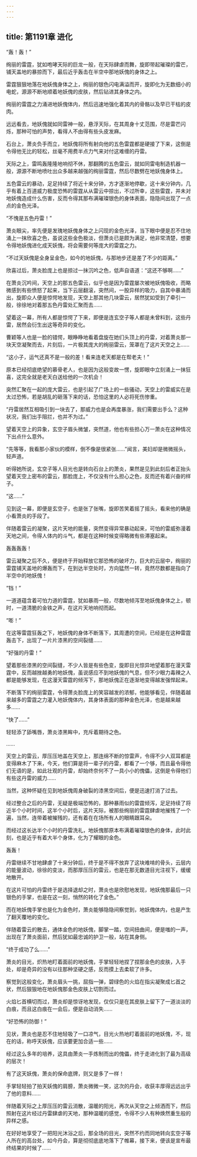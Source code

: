 ```yaml
---
---
---
```

title: 第1191章 进化
---



“轰！轰！”

绚丽的雷霆，犹如咆哮天际的巨龙一般，在天际肆虐而舞，旋即带起璀璨的雷芒，铺天盖地的暴掠而下，最后近乎轰击在半空中那地妖傀的身体之上。

雷霆狠狠地落在地妖傀身体之上，绚丽的银色闪电满溢而开，旋即化为无数细小的电蛇，源源不断地顺着地妖傀的皮肤，然后钻进其身体之内。

绚丽的雷霆之力涌进地妖傀体内，然后迅速地强化着其内的骨骼以及早已干枯的皮肉。

远远看去，地妖傀就如同雷神一般，悬浮天际，在其周身十丈范围，尽是雷芒闪烁，那种可怕的声势，看得人不由得有些头皮发麻。

石台上，萧炎负手而立，地妖傀将所有射向他的五色雷霆都是硬接了下来，这倒是令得他无比的轻松，丝毫不用费半点力气来对付这难缠的丹雷。

天际之上，雷鸣轰隆隆地响彻不休，那翻腾的五色雷云，就如同雷电制造机器一般，源源不断地喷吐出众多越来越强的绚丽雷霆，然后尽数劈在地妖傀身体上。

五色雷云的暴动，足足持续了将近十来分钟，方才逐渐地停歇，这十来分钟内，几乎有着上百道威力极度恐怖的雷霆从从雷云中掠出，不过所幸，这些雷霆，并未对地妖傀造成什么伤害，反而令得其那布满璀璨银色的身体表面，隐隐间出现了一点点的金色光泽。

“不愧是五色丹雷！”

萧炎眼尖，率先便是发瑰地妖傀身体之上闪现的金色光泽，当下眼中便是忍不住地涌上一抹欣喜之色，虽说这些金色极淡，但萧炎已是颇为满足，他非常清楚，想要令得地妖傀进化成天妖傀，将会需要何等庞大的雷霆之力。

“不过天妖傀是全身呈金色，如今的地妖傀，与那地步还是差了不少的距离。”

欣喜过后，萧炎脸庞上也是掠过一抹沉吟之色，低声自语道：“这还不够啊……”

在萧炎沉吟间，天空上的那五色雷云，似乎也是因为雷霆屡次被地妖傀吸收，而略微感到有些愤怒了起来，当下云层翻滚，突然间，一股异样的吸力，自其中暴涌而出，旋即众人便是惊愕地发现，天空上那其他几块雷云，居然犹如受到了牵引一般，徐徐地对着那五色丹雷处汇聚而去……

望着这一幕，所有人都是惊愕了下来，即便是连玄空子等人都是未曾料到，这些丹雷，居然会衍生出这等奇异的变化。

曹颖等人也是一脸的错愕，眼睁睁地看着盘旋在她们头顶上的丹雷，对着萧炎那一块天空凝聚而去，片刻后，一片极其庞大的绚丽雷云，笼罩在了这片天空之上……

“这小子，运气还真不是一般的差！看来连老天都是在帮老夫！”

原本已经彻底绝望的慕骨老人，也是因为这般变故一愣，旋即眼中立刻涌上一抹狂喜，这完全就是老天白送给他的一次机会！

突然汇聚在一起的庞大雷云，也是引起了广场上的一些骚动，天空上的雷威实在是太过恐怖，若是胡乱的砸落下来的话，恐怕这里的人必将死伤惨重。

“丹雷居然互相吸引到一块去了，那威力也是会再度暴涨，我们需要出手么？这种状况，我们出手阻拦，也并不为过。”

望着天空上的异象，玄空子眉头微皱，突然道，他也有些担心万一萧炎在这种情况下出点什么意外。

“先等等，我看那小家伙的模样，倒不像是很紧张……”闻言，美妇却是微微摇头，轻声道。

听得她所说，玄空子等人目光也是转向石台上的萧炎，果然是见到此刻后者正抬头望着天空上密布的雷云，那脸庞上，不仅没有什么担心之色，反而还有着兴奋的样子。

“这……”

见到这一幕，即便是玄空子，也是张了张嘴，旋即苦笑着摇了摇头，看来他的确是小看萧炎的手段了。

伴随着雷云的凝聚，这片天地的能量，突然变得异常暴动起来，可怕的雷威弥漫着天地之间，令得人体内的斗气，都是在这种时候变得略微有些滞塞起来。

轰轰轰轰！

雷云凝聚之后不久，便是终于开始释放它那恐怖的破坏力，巨大的云层中，绚丽的雷霆铺天盖地的爆轰而下，在到达半空处时，方向猛然一转，竟然尽数都是指向了半空中的地妖傀！

“铛！”

一道道蕴含着可怕力道的雷霆，犹如暴雨一般，尽数地倾泻至地妖傀身体之上，顿时，一道清脆的金铁之声，在这片天地响彻而起。

“嘭！”

在这等雷霆狂轰之下，地妖傀的身体不断落下，其周遭的空间，已经是在这种雷霆轰击下，出现了一片片漆黑的空间裂缝……

“好强的丹雷！”

望着那些漆黑的空间裂缝，不少人皆是有些色变，旋即目光惊异地望着那在漫天雷霆中，反而越挫越勇的地妖傀，虽说感应不到地妖傀的气息，但不少眼力毒辣之人都是能够发现，在这漫天雷霆的倾泻下，那地妖傀正在逐渐地变得越发强悍起来。

不断落下的绚丽雷霆，令得萧炎脸庞上的笑容越发的浓郁，他能够看见，伴随着越来越多的雷霆之力灌入地妖傀体内，其身体表面的那种金色光泽，也是越来越多……

“快了……”

轻轻添了舔嘴唇，萧炎漆黑眸中，充斥着期待之色。

……

天空上的雷云，厚压压地盖在天空上，那连绵不断的惊雷声，令得不少人双耳都是变得麻木了下来，今天，他们算是将一辈子的丹雷，都看了一个够，而且最令得他们无语的是，如此壮观的丹雷，却始终奈何不了一具小小的傀儡，这倒是令得他们有些这丹雷的威力……

当然，这种怀疑在见到地妖傀周身破裂的漆黑空间后，便是迅速打消了过去。

经过整合之后的丹雷，无疑是极端恐怖的，那种暴雨似的雷霆倾泻，足足持续了将近半个小时时间，这半个小时后，这片天际，被那些绚丽的雷霆肆虐地摧残了一个遍，当然，连带着被摧残的，还有着在在场所有人的眼睛跟耳朵。

而经过这长达半个小时的丹雷洗礼，地妖傀那原本布满着璀璨银色的身体，此时此刻，也是近乎有着大半个身体，化为了耀眼的金色。

轰轰！

丹雷继续不甘地肆虐了十来分钟后，终于是不得不放弃了这块难啃的骨头，云层内的能量波动，徐徐的变淡，而那厚压压的雷云，也是在那无数道目光注视下，缓缓地散开。

在这片可怕的丹雷终于是选择退却之时，萧炎也是欣慰地发现，地妖傀那最后一只银色的手掌，也是在这一刻，悄然的转化了金色。”

而在地妖傀手掌也是化为金色时，萧炎能够隐隐间察觉到，地妖傀体内，也是产生了翻天覆地的变化。

伴随着雷云的散去，通体金色的地妖傀，脚掌一踏，空间扭曲间，便是嗤的一声，出现在了萧炎面前，然后犹如最忠诚的护卫一般，站在其身侧。

“终于成功了么……”

萧炎的目光，炽热地盯着面前的地妖傀，手掌轻轻地捏了捏那金色的皮肤，入手处，却是奇异的没有以往那种坚硬之感，反而摸上去柔软了许多。

察觉到这般变化，萧炎眉头一挑，屈指一弹，碧绿色的火焰在指尖凝聚成匕首之状，然后狠狠地在地妖傀那金色皮肤上切割而过。

火焰匕首横切而过，萧炎却是惊讶地发现，仅仅只是在其皮肤上留下了一道淡淡的白痕，而且这白痕在一会后，便是自动消失……

“好恐怖的防御！”

见状，萧炎也是忍不住地轻吸了一口凉气，目光火热地盯着面前的地妖傀，不，现在的话，称呼天妖傀，应该要更加合适一些……

经过这么多年的培养，这具由萧炎一手炼制而出的傀儡，终于走进化到了最为高级的层次！

有了这天妖傀，萧炎的保命底牌，则又是多了一样！

手掌轻轻拍了拍天妖傀的肩膀，萧炎微微一笑，这次的丹会，收获丰厚得远远出乎了他的意料……

伴随着天际之上厚压压的雷云消散，温暖的阳光，再次从天空之上倾洒而下，然后照射在这片经过丹雷肆虐的天地，那种温暖的感觉，令得不少人有种焕然重生般的异样之感。

在好好地享受了一把阳光沐浴之后，那全场的目光，突然不约而同地转向玄空子等人所在的高台处，如今丹会，算是彻彻底底地落下了帷幕，接下来，便该是宣布最终结果的时候了……